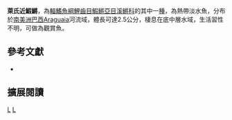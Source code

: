 {{Speciesbox 
| taxon = Plesiolebias lacerdai
| status = NE
| status_system = IUCN3.1
| authority =  [[Costa|Costa]], 1989
| synonyms = 
}}
'''萊氏近鰕鱂'''，為[[輻鰭魚綱|輻鰭魚綱]][[鯉齒目|鯉齒目]][[鰕鱂亞目|鰕鱂亞目]][[溪鱂科|溪鱂科]]的其中一[[種|種]]，為熱帶淡水魚，分布於[[南美洲|南美洲]][[巴西|巴西]]Araguaia河流域，體長可達2.5公分，棲息在底中層水域，生活習性不明，可做為觀賞魚。
== 參考文獻 ==
*{{FishBase_species|genus=Plesiolebias|species=lacerdai|year=2014|month=9}}

== 擴展閱讀 ==
{{refbegin}}
{{wikispecies-inline|Plesiolebias lacerdai|萊氏近鰕鱂}}
{{refend}}
{{Taxonbar|from=Q5563076}}

[[Category:觀賞魚|L]]
[[Category:近鰕鱂屬|L]]